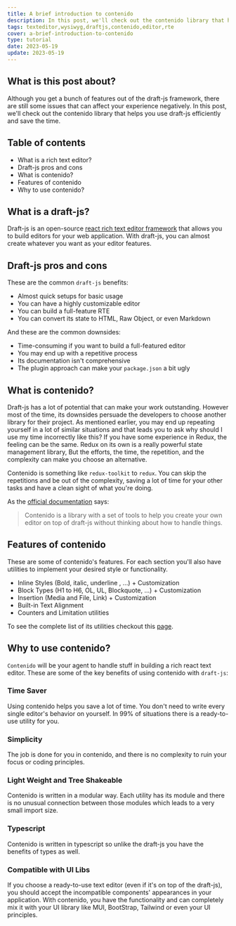 ```yaml
---
title: A brief introduction to contenido
description: In this post, we'll check out the contenido library that helps you use draft-js efficiently and save the time.
tags: texteditor,wysiwyg,draftjs,contenido,editor,rte
cover: a-brief-introduction-to-contenido
type: tutorial
date: 2023-05-19
update: 2023-05-19
---
```


## What is this post about?

Although you get a bunch of features out of the draft-js framework, there are still some issues that can affect your experience
negatively. In this post, we'll check out the contenido library that helps you use draft-js efficiently and save the time.

## Table of contents

- What is a rich text editor?
- Draft-js pros and cons
- What is contenido?
- Features of contenido
- Why to use contenido?

## What is a draft-js?

Draft-js is an open-source [react rich text editor framework](https://draftjs.org/) that allows you to build editors for your web
application. With draft-js, you can almost create whatever you want as your editor features.

<BlogSuggest
  coverAlt='A poster of draft-js react rich text library icon and title'
  link='a-brief-introduction-to-draft-js'
/>

## Draft-js pros and cons

These are the common `draft-js` benefits:

- Almost quick setups for basic usage
- You can have a highly customizable editor
- You can build a full-feature RTE
- You can convert its state to HTML, Raw Object, or even Markdown

And these are the common downsides:

- Time-consuming if you want to build a full-featured editor
- You may end up with a repetitive process
- Its documentation isn't comprehensive
- The plugin approach can make your `package.json` a bit ugly

## What is contenido?

Draft-js has a lot of potential that can make your work outstanding. However most of the time, its downsides persuade the developers to
choose another library for their project. As mentioned earlier, you may end up repeating yourself in a lot of similar situations and
that leads you to ask why should I use my time incorrectly like this? If you have some experience in Redux, the feeling can be the same.
Redux on its own is a really powerful state management library, But the efforts, the time, the repetition, and the complexity can make you
choose an alternative.

Contenido is something like `redux-toolkit` to `redux`. You can skip the repetitions and be out of the complexity, saving a lot of time for
your other tasks and have a clean sight of what you're doing.

As the [official documentation](https://www.contenidojs.com/docs/getting-started/overview) says:

> Contenido is a library with a set of tools to help you create your own editor on top of draft-js without thinking about
> how to handle things.

## Features of contenido

These are some of contenido's features. For each section you'll also have utilities to implement your desired style or functionality.

- Inline Styles (Bold, italic, underline , ...) + Customization
- Block Types (H1 to H6, OL, UL, Blockquote, ...) + Customization
- Insertion (Media and File, Link) + Customization
- Built-in Text Alignment
- Counters and Limitation utilities

To see the complete list of its utilities checkout this [page](https://www.contenidojs.com/docs/getting-started/overview).

## Why to use contenido?

`Contenido` will be your agent to handle stuff in building a rich react text editor. These are some of the key benefits of using
contenido with `draft-js`:

### Time Saver

Using contenido helps you save a lot of time. You don't need to write every single editor's behavior on yourself. In 99% of
situations there is a ready-to-use utility for you.

### Simplicity

The job is done for you in contenido, and there is no complexity to ruin your focus or coding principles.

### Light Weight and Tree Shakeable

Contenido is written in a modular way. Each utility has its module and there is no unusual connection between those modules which
leads to a very small import size.

### Typescript

Contenido is written in typescript so unlike the draft-js you have the benefits of types as well.

### Compatible with UI Libs

If you choose a ready-to-use text editor (even if it's on top of the draft-js), you should accept the incompatible components' appearances
in your application. With contenido, you have the functionality and can completely mix it with your UI library like MUI, BootStrap,
Tailwind or even your UI principles.
